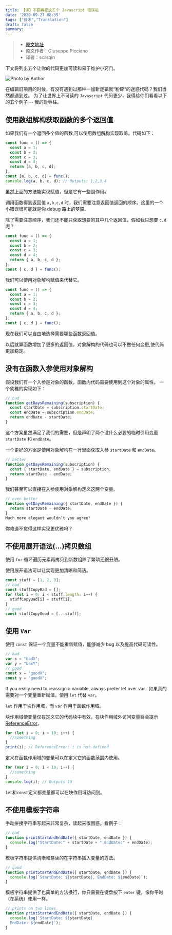 ```yaml
---
title: 【译】不要再犯这五个 Javascript 错误啦
date: '2020-09-27 08:39'
tags: ["技术","Translation"]
draft: false
summary: 
---
```

> - [原文地址](https://medium.com/the-dev-caf%C3%A9/stop-making-these-5-javascript-style-mistakes-7b352e1b47e3)
> - 原文作者：Giuseppe Picciano
> - 译者：scarqin

下文将列出五个让你的代码更加可读和易于维护小窍门。

![Photo by Author](https://images.scar.site/20220224232545.png)

在编辑旧项目的时候，有没有遇到过那种一加新逻辑就“粉碎”的迷惑代码？我们当然都遇到过。
为了让世界上不可读的 `Javascript` 代码更少，我得给你们看看以下的五个例子 -- 我的耻辱柱。

## 使用数组解构获取函数的多个返回值

如果我们有一个返回多个值的函数,可以使用数组解构实现取值。代码如下：

```javascript
const func = () => {
  const a = 1;
  const b = 2;
  const c = 3;
  const d = 4;
  return [a, b, c, d];
};
const [a, b, c, d] = func();
console.log(a, b, c, d); // Outputs: 1,2,3,4
```

虽然上面的方法能实现赋值，但是它有一些副作用。

调用函数得到返回值 `a,b,c,d` 时，我们需要注意返回值返回的顺序。这里的一个小错误很可能就是你 debug 路上的梦魇。

除了需要注意顺序，我们还不能只获取想要的其中几个返回值，假如我只想要 `c,d` 呢？

```javascript
const func = () => {
  const a = 1;
  const b = 2;
  const c = 3;
  const d = 4;
  return { a, b, c, d };
};
const { c, d } = func();
```

我们可以使用对象解构赋值来代替它。

```javascript
const func = () => {
  const a = 1;
  const b = 2;
  const c = 3;
  const d = 4;
  return { a, b, c, d };
};
const { c, d } = func();
```

现在我们可以自由地选择需要哪些函数返回值。

以后就算函数增加了更多的返回值，对象解构的代码也可以不做任何变更,使代码更加稳定。

## 没有在函数入参使用对象解构

假设我们有一个入参是对象的函数，函数内代码需要使用到这个对象的属性。
一个幼稚的实现如下：

```javascript
// bad
function getDaysRemaining(subscription) {
  const startDate = subscription.startDate;
  const endDate = subscription.endDate;
  return endDate - startDate;
}
```

这个方案虽然满足了我们的需要，但是声明了两个没什么必要的临时引用变量 `startDate` 和 `endDate`。

一个更好的方案是使用对象解构在一行里面获取入参 `startDate` 和 `endDate`。

```javascript
// better
function getDaysRemaining(subscription) {
  const { startDate, endDate } = subscription;
  return startDate - endDate;
}
```

我们甚至可以直接在入参使用对象解构定义这两个变量。

```javascript
// even better
function getDaysRemaining({ startDate, endDate }) {
  return startDate - endDate;
}
Much more elegant wouldn’t you agree?
```

你难道不觉得这样实现更优雅吗？

## 不使用展开语法(...)拷贝数组

使用 `for` 循环遍历元素再拷贝到新数组除了繁琐还很丑陋。

使用展开语法可以让实现更加清晰和简洁。

```javascript
const stuff = [1, 2, 3];
// bad
const stuffCopyBad = [];
for (let i = 0; i < stuff.length; i++) {
  stuffCopyBad[i] = stuff[i];
}
// good
const stuffCopyGood = [...stuff];
```

## 使用 `Var `

使用 `const` 保证一个变量不能重新赋值，能够减少 bug 以及提高代码可读性。

```javascript
// bad
var x = "badX";
var y = "baxY";
// good
const x = "goodX";
const y = "goodX";
```

If you really need to reassign a variable, always prefer let over var .
如果真的需要对一个变量重新赋值，使用 `let` 代替 `var`。

`let` 作用于块作用域，而 `var` 作用于函数作用域。

块作用域使变量仅在定义它的代码块中有效，在块作用域外访问变量将会提示 [ReferenceError](https://developer.mozilla.org/en-US/docs/Web/JavaScript/Reference/Global_Objects/ReferenceError)。

```javascript
for (let i = 0; i < 10; i++) {
  //something
}
print(i); // ReferenceError: i is not defined
```

定义在函数作用域的变量可以在定义它的函数范围内使用。

```javascript
for (var i = 0; i < 10; i++) {
  //something
}
console.log(i); // Outputs 10
```

`let`和`const`定义都变量都可以在块作用域访问到。

## 不使用模板字符串

手动拼接字符串写起来非常复杂，读起来很困惑。看例子：

```javascript
// bad
function printStartAndEndDate({ startDate, endDate }) {
  console.log("StartDate:" + startDate + ",EndDate:" + endDate);
}
```

模板字符串提供清晰和易读的在字符串插入变量的方法。

```javascript
// good
function printStartAndEndDate({ startDate, endDate }) {
  console.log(`StartDate: ${startDate}, EndDate: ${endDate}`);
}
```

模板字符串提供了也简单的方法换行，你只需要在键盘按下 `enter` 键，像你平时（在系统）使用一样。

```javascript
// prints on two lines
function printStartAndEndDate({ startDate, endDate }) {
  console.log(`StartDate: ${startDate}
  EndDate: ${endDate}`);
}
```

